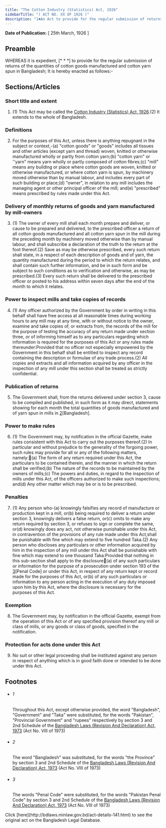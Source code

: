 ```yaml
---
title: "The Cotton Industry (Statistics) Act, 1926"
sidebarTitle: "( ACT NO. XX OF 1926 )"
description: "1♣An Act to provide for the regular submission of returns of quantities of cotton goods manufactured and cotton yarn spun in Bangladesh."
---
```


**Date of Publication:** [ 25th March, 1926 ]

## Preamble

WHEREAS it is expedient, [\* \* \*] to provide for the regular submission of returns of the quantities of cotton goods manufactured and cotton yarn spun in Bangladesh; It is hereby enacted as follows:-

## Sections/Articles

### Short title and extent

1. (1) This Act may be called the [Cotton Industry (Statistics) Act, 1926](/act-141.html "Cotton Industry (Statistics) Act, 1926").(2) It extends to the whole of Bangladesh.

### Definitions

2. For the purposes of this Act, unless there is anything repugnant in the subject or context,-(a) "cotton goods" or "goods" includes all tissues and other articles (except yarn and thread) woven, knitted or otherwise manufactured wholly or partly from cotton yarn;(b) "cotton yarn" or ''yarn" means yarn wholly or partly composed of cotton fibres;(c) "mill" means any building or place where cotton goods are woven, knitted or otherwise manufactured, or where cotton yarn is spun, by machinery moved otherwise than by manual labour, and includes every part of such building or place;(d) "owner", in relation to any mill includes the managing agent or other principal officer of the mill; and(e) "prescribed" means prescribed by rules made under this Act.

### Delivery of monthly returns of goods and yarn manufactured by mill-owners

3. (1) The owner of every mill shall each month prepare and deliver, or cause to be prepared and delivered, to the prescribed officer a return of all cotton goods manufactured and all cotton yarn spun in the mill during the preceding month by machinery moved otherwise than by manual labour, and shall subscribe a declaration of the truth to the return at the foot thereof.(2) Save as may be otherwise prescribed, every such return shall state, in a respect of each description of goods and of yarn, the quantity manufactured during the period to which the return relates, and shall contain such further information, and be in such form and be subject to such conditions as to verification and otherwise, as may be prescribed.(3) Every such return shall be delivered to the prescribed officer or posted to his address within seven days after the end of the month to which it relates.

### Power to inspect mills and take copies of records

4. (1) Any officer authorized by the Government by order in writing in this behalf shall have free access at all reasonable times during working hours to any mill may at any time, with or without notice to the owner, examine and take copies of, or extracts from, the records of the mill for the purpose of testing the accuracy of any return made under section three, or of informing himself as to any particulars regarding which information is required for the purposes of this Act or any rules made thereunder:Provided that no officer not especially empowered by the Government in this behalf shall be entitled to inspect any record containing the description or formulae of any trade process.(2) All copies and extracts and all information acquired by any officer in the inspection of any mill under this section shall be treated as strictly confidential.

### Publication of returns

5. The Government shall, from the returns delivered under section 3, cause to be compiled and published, in such form as it may direct, statements showing for each month the total quantities of goods manufactured and of yarn spun in mills in [2](1)[Bangladesh].

### Power to make rules

6. (1) The Government may, by notification in the official Gazette, make rules consistent with this Act to carry out the purposes thereof.(2) In particular and without prejudice to the generality of the forgoing power, such rules may provide for all or any of the following matters, namely:(a) The form of any return required under this Act, the particulars to be contained therein, and the manner in which the return shall be verified;(b) The nature of the records to be maintained by the owners of mills;(c) The powers and duties, in regard to the inspection of mills under this Act, of the officers authorized to make such inspections; and(d) Any other matter which may be or is to be prescribed.

### Penalties

7. (1) Any person who-(a) knowingly falsifies any record of manufacture or production kept in a mill, or(b) being required to deliver a return under section 3, knowingly delivers a false return, or(c) omits to make any return required by section 3, or refuses to sign or complete the same, or(d) knowingly does any act, not otherwise punishable under this Act, in contravention of the provisions of any rule made under this Act,shall be punishable with fine which may extend to five hundred Taka.(2) Any person who discloses any particulars or other information acquired by him in the inspection of any mill under this Act shall be punishable with fine which may extend to one thousand Taka:Provided that nothing in this sub-section shall apply to the disclosure(a) of any such particulars or information for the purpose of a prosecution under section 193 of the [3](1)[Penal Code] or under this Act, in respect of any return kept or record made for the purposes of this Act, or(b) of any such particulars or information to any person acting in the execution of any duty imposed upon him by this Act, where the disclosure is necessary for the purposes of this Act.

### Exemption

8. The Government may, by notification in the official Gazette, exempt from the operation of this Act or of any specified provision thereof any mill or class of mills, or any goods or class of goods, specified in the notification.

### Protection for acts done under this Act

9. No suit or other legal proceeding shall be instituted against any person in respect of anything which is in good faith done or intended to be done under this Act.

## Footnotes

- ###### 1

  Throughout this Act, except otherwise provided, the word "Bangladesh", "Government" and "Taka" were substituted, for the words "Pakistan", "Provincial Government" and "rupees" respectively by section 3 and 2nd Schedule of the [Bangladesh Laws (Revision And Declaration) Act, 1973](/act-430.html "Bangladesh Laws (Revision And Declaration) Act, 1973") (Act No. VIII of 1973)

- ###### 2

  The word "Bangladesh" was substituted, for the words "the Province" by section 3 and 2nd Schedule of the [Bangladesh Laws (Revision And Declaration) Act, 1973](/act-430.html "Bangladesh Laws (Revision And Declaration) Act, 1973") (Act No. VIII of 1973)

- ###### 3

  The words "Penal Code" were substituted, for the words "Pakistan Penal Code" by section 3 and 2nd Schedule of the [Bangladesh Laws (Revision And Declaration) Act, 1973](/act-430.html "Bangladesh Laws (Revision And Declaration) Act, 1973") (Act No. VIII of 1973)

<Note>
  Click [here](http://bdlaws.minlaw.gov.bd/act-details-141.html) to see the original act on the Bangladesh Legal Database.
</Note>
